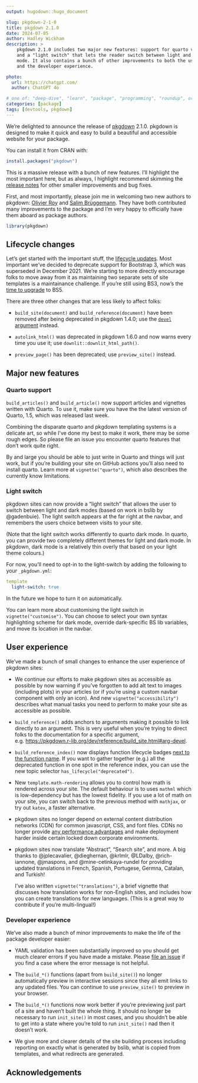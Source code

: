 ```yaml
---
output: hugodown::hugo_document

slug: pkgdown-2-1-0
title: pkgdown 2.1.0
date: 2024-07-05
author: Hadley Wickham
description: >
    pkgdown 2.1.0 includes two major new features: support for quarto vignettes
    and a "light switch" that lets the reader switch between light and dark 
    mode. It also contains a bunch of other improvements to both the user
    and the developer experience.

photo:
  url: https://chatgpt.com/
  author: ChatGPT 4o

# one of: "deep-dive", "learn", "package", "programming", "roundup", or "other"
categories: [package] 
tags: [devtools, pkgdown]
---
```


<!--
TODO:
* [x] Look over / edit the post's title in the yaml
* [x] Edit (or delete) the description; note this appears in the Twitter card
* [s] Pick category and tags (see existing with `hugodown::tidy_show_meta()`)
* [x] Find photo & update yaml metadata
* [x] Create `thumbnail-sq.jpg`; height and width should be equal
* [x] Create `thumbnail-wd.jpg`; width should be >5x height
* [x] `hugodown::use_tidy_thumbnails()`
* [x] Add intro sentence, e.g. the standard tagline for the package
* [ ] `usethis::use_tidy_thanks()`
-->

We're delighted to announce the release of [pkgdown](http://pkgdown.r-lib.org/) 2.1.0. pkgdown is designed to make it quick and easy to build a beautiful and accessible website for your package. 

You can install it from CRAN with:

```r
install.packages("pkgdown")
```

This is a massive release with a bunch of new features. I'll highlight the most important here, but as always, I highlight recommend skimming the [release notes]() for other smaller improvements and bug fixes.

First, and most importantly, please join me in welcoming two new authors to pkgdown: [Olivier Roy](https://github.com/olivroy) and [Salim Brüggemann](https://github.com/salim-b). They have both contributed many improvements to the package and I'm very happy to officially have them aboard as package authors.

```r
library(pkgdown)
```

## Lifecycle changes

Let's get started with the important stuff, the [lifecycle updates](https://www.tidyverse.org/blog/2021/02/lifecycle-1-0-0/). Most important we've decided to deprecate support for Bootstrap 3, which was superseded in December 2021. We're starting to more directly encourage folks to move away from it as maintaining two separate sets of site templates is a maintainance challenge. If you're still using BS3, now's the [time to upgrade](https://www.tidyverse.org/blog/2021/12/pkgdown-2-0-0/#bootstrap-5) to BS5.

There are three other changes that are less likely to affect folks:

* `build_site(document)` and `build_reference(document)` have been removed after being deprecated in pkgdown 1.4.0; use the [`devel` argument](https://pkgdown.r-lib.org/dev/reference/build_site.html#arg-devel) instead.

* `autolink_html()` was deprecated in pkgdown 1.6.0 and now warns every time you use it; use `downlit::downlit_html_path()`.

* `preview_page()` has been deprecated; use `preview_site()` instead.

## Major new features

### Quarto support

`build_articles()` and `build_article()` now support articles and vignettes written with Quarto. To use it, make sure you have the the latest version of Quarto, 1.5, which was released last week.

Combining the disparate quarto and pkgdown templating systems is a delicate art, so while I've done my best to make it work, there may be some rough edges. So please file an issue you encounter quarto features that don't work quite right. 

By and large you should be able to just write in Quarto and things will just work, but if you're building your site on GitHub actions you'll also need to install quarto. Learn more at `vignette("quarto")`, which also describes the currently know limitations.

### Light switch

pkgdown sites can now provide a "light switch" that allows the user to switch between light and dark modes (based on work in bslib by @gadenbuie). The light switch appears at the far right at the navbar, and remembers the users choice between visits to your site.

(Note that the light switch works differently to quarto dark mode. In quarto, you can provide two completely different themes for light and dark mode. In pkgdown, dark mode is a relatively thin overly that based on your light theme colours.)

For now, you'll need to opt-in to the light-switch by adding the following to your `_pkgdown.yml`:

```yaml
template
  light-switch: true
```

In the future we hope to turn it on automatically. 

You can learn more about customising the light switch in `vignette("customise")`. You can choose to select your own syntax highlighting scheme for dark mode, override dark-specific BS lib variables, and move its location in the navbar.

## User experience

We've made a bunch of small changes to enhance the user experience of pkgdown sites:

* We continue our efforts to make pkgdown sites as accessible as possible by now warning if you've forgotten to add alt text to images (including plots) in your articles (or if you're using a custom navbar component with only an icon). And new `vignette("accessibility")` describes what manual tasks you need to perform to make your site as accessible as possible.

* `build_reference()` adds anchors to arguments making it possible to link directly to an argument. This is very useful when you're trying to direct folks to the documentation for a specific argument, e.g. <https://pkgdown.r-lib.org/dev/reference/build_site.html#arg-devel>.

* `build_reference_index()` now displays function lifecycle badges [next to the function name](https://pkgdown.r-lib.org/dev/reference/index.html#deprecated-functions). If you want to gather together (e.g.) all the deprecated function in one spot in the reference index, you can use the new topic selector `has_lifecycle("deprecated")`.

* New `template.math-rendering` allows you to control how math is rendered across your site. The default behaviour is to uses `mathml` which is low-dependency but has the lowest fidelity. If you use a lot of math on your site, you can switch back to the previous method with `mathjax`, or try out `katex`, a faster alternative.

* pkgdown sites no longer depend on external content distribution networks (CDN) for common javascript, CSS, and font files. CDNs no longer provide [any performance advantages](https://www.stefanjudis.com/notes/say-goodbye-to-resource-caching-across-sites-and-domains/) and make deployment harder inside certain locked down corporate environments.

* pkgdown sites now translate "Abstract", "Search site", and more. A big thanks to @jplecavalier, @dieghernan, @krlmlr, @LDalby, @rich-iannone, @jmaspons, and @mine-cetinkaya-rundel for providing updated translations in French, Spanish, Portugese, Germna, Catalan, and Turkish!

  I've also written `vignette("translations")`, a brief vignette  that discusses how translation works for non-English sites, and includes how you can create translations for new languages. (This is a great way to contribute if you're multi-lingual!)

### Developer experience

We've also made a bunch of minor improvements to make the life of the package developer easier:

* YAML validation has been substantially improved so you should get much clearer errors if you have made a mistake. Please [file an issue](https://github.com/r-lib/pkgdown/issues/new) if you find a case where the error message is not helpful.

* The `build_*()` functions (apart from `build_site()`) no longer automatically preview in interactive sessions since they all emit links to any updated files. You can continue to use `preview_site()` to preview in your browser.

* The `build_*()` functions now work better if you're previewing just part of a site and haven't built the whole thing. It should no longer be necessary to run `init_site()` in most cases, and you shouldn't be able to get into a state where you're told to run `init_site()` nad then it doesn't work.

* We give more and clearer details of the site building process including reporting on exactly what is generated by bslib, what is copied from templates, and what redirects are generated.  

## Acknowledgements
